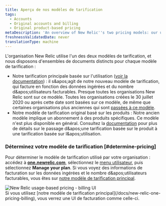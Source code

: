 ```yaml
---
title: Aperçu de nos modèles de tarification
tags:
  - Accounts
  - Original accounts and billing
  - Original product-based pricing
metaDescription: 'An overview of New Relic''s two pricing models: our usage-based pricing model and our original pricing model.'
freshnessValidatedDate: never
translationType: machine
---
```


L&apos;organisation New Relic utilise l&apos;un des deux modèles de tarification, et nous disposons d&apos;ensembles de documents distincts pour chaque modèle de tarification :

* Notre tarification principale basée sur l&apos;utilisation ([voir la documentation](/docs/new-relic-one-pricing-billing)) : il s&amp;apos;agit de notre nouveau modèle de tarification, qui facture en fonction des données ingérées et du nombre d&amp;apos;utilisateurs facturables. Presque toutes les organisations New Relic sont sur ce modèle. Toutes les organisations créées le 30 juillet 2020 ou après cette date sont basées sur ce modèle, de même que certaines organisations plus anciennes qui sont [passées à ce modèle](/docs/accounts/original-accounts-billing/original-product-based-pricing/switch-new-models/).
* Notre modèle de tarification original basé sur les produits : Notre ancien modèle implique un abonnement à des produits spécifiques. Ce modèle n&apos;est plus disponible en général. Consultez la [documentation](/docs/accounts/original-accounts-billing/original-product-based-pricing/switch-new-models/) pour plus de détails sur le passage d&amp;apos;une tarification basée sur le produit à une tarification basée sur l&amp;apos;utilisation.

### Déterminez votre modèle de tarification [#determine-pricing]

Pour déterminer le modèle de tarification utilisé par votre organisation : accédez à <DNT>**[one.newrelic.com](https://one.newrelic.com/all-capabilities)**</DNT>, sélectionnez le [menu utilisateur](/docs/accounts/accounts-billing/general-account-settings/intro-account-settings), puis sélectionnez <DNT>**Manage your plan**</DNT>. Si vous voyez des informations de facturation sur les données ingérées et le nombre d&amp;apos;utilisateurs facturables, vous êtes sur [notre modèle de tarification principal](/docs/accounts/accounts-billing/new-relic-one-pricing-billing/new-relic-one-pricing-billing).

<img title="new-relic-one-pricing-plan-billing-ui.png" alt="New Relic usage-based pricing - billing UI" src="/images/accounts_screenshot-crop_billing-UI.webp" />

<figcaption>
  Si vous utilisez [notre modèle de tarification principal](/docs/new-relic-one-pricing-billing), vous verrez une UI de facturation comme celle-ci.
</figcaption>